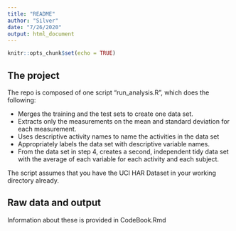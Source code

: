 ```yaml
---
title: "README"
author: "Silver"
date: "7/26/2020"
output: html_document
---
```


```r
knitr::opts_chunk$set(echo = TRUE)
```

## The project

The repo is composed of one script "run_analysis.R", which does the following:

*    Merges the training and the test sets to create one data set.
*    Extracts only the measurements on the mean and standard deviation for each measurement.
*    Uses descriptive activity names to name the activities in the data set
*    Appropriately labels the data set with descriptive variable names.
*    From the data set in step 4, creates a second, independent tidy data set with the average of each variable for each activity and each subject.

The script assumes that you have the UCI HAR Dataset in your working directory already.

## Raw data and output

Information about these is provided in CodeBook.Rmd

